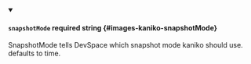 
<details className="config-field" data-expandable="false" open>
<summary>

#### `snapshotMode` <span className="config-field-required" data-required="false">required</span> <span className="config-field-type">string</span> <span className="config-field-default"></span> <span className="config-field-enum"></span> {#images-kaniko-snapshotMode}

SnapshotMode tells DevSpace which snapshot mode kaniko should use. defaults to time.

</summary>



</details>
